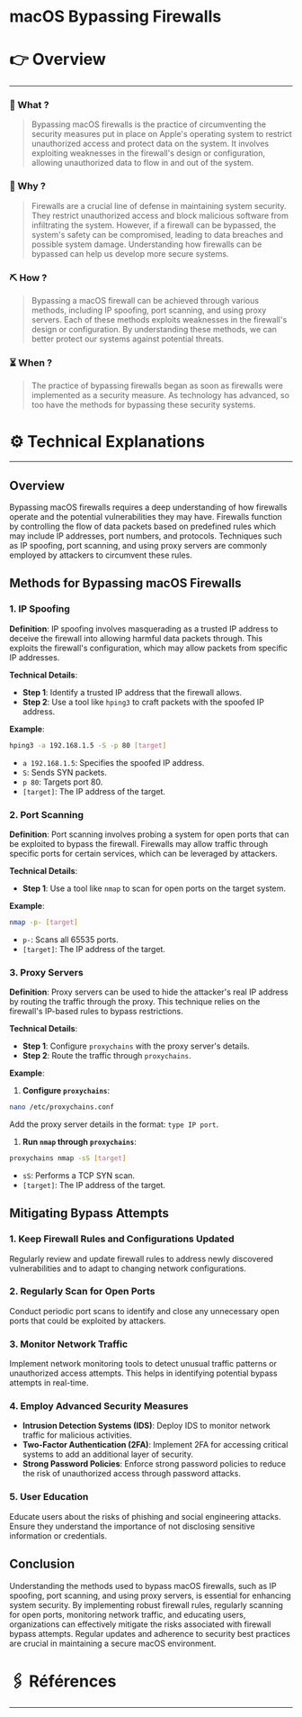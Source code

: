 # macOS Bypassing Firewalls


# 👉 Overview

---

### 👀 What ?

> Bypassing macOS firewalls is the practice of circumventing the security measures put in place on Apple's operating system to restrict unauthorized access and protect data on the system. It involves exploiting weaknesses in the firewall's design or configuration, allowing unauthorized data to flow in and out of the system.
> 

### 🧐 Why ?

> Firewalls are a crucial line of defense in maintaining system security. They restrict unauthorized access and block malicious software from infiltrating the system. However, if a firewall can be bypassed, the system's safety can be compromised, leading to data breaches and possible system damage. Understanding how firewalls can be bypassed can help us develop more secure systems.
> 

### ⛏️ How ?

> Bypassing a macOS firewall can be achieved through various methods, including IP spoofing, port scanning, and using proxy servers. Each of these methods exploits weaknesses in the firewall's design or configuration. By understanding these methods, we can better protect our systems against potential threats.
> 

### ⏳ When ?

> The practice of bypassing firewalls began as soon as firewalls were implemented as a security measure. As technology has advanced, so too have the methods for bypassing these security systems.
> 

# ⚙️ Technical Explanations

---

## Overview

Bypassing macOS firewalls requires a deep understanding of how firewalls operate and the potential vulnerabilities they may have. Firewalls function by controlling the flow of data packets based on predefined rules which may include IP addresses, port numbers, and protocols. Techniques such as IP spoofing, port scanning, and using proxy servers are commonly employed by attackers to circumvent these rules.

## Methods for Bypassing macOS Firewalls

### 1. IP Spoofing

**Definition**: IP spoofing involves masquerading as a trusted IP address to deceive the firewall into allowing harmful data packets through. This exploits the firewall's configuration, which may allow packets from specific IP addresses.

**Technical Details**:

- **Step 1**: Identify a trusted IP address that the firewall allows.
- **Step 2**: Use a tool like `hping3` to craft packets with the spoofed IP address.

**Example**:

```bash
hping3 -a 192.168.1.5 -S -p 80 [target]

```

- `a 192.168.1.5`: Specifies the spoofed IP address.
- `S`: Sends SYN packets.
- `p 80`: Targets port 80.
- `[target]`: The IP address of the target.

### 2. Port Scanning

**Definition**: Port scanning involves probing a system for open ports that can be exploited to bypass the firewall. Firewalls may allow traffic through specific ports for certain services, which can be leveraged by attackers.

**Technical Details**:

- **Step 1**: Use a tool like `nmap` to scan for open ports on the target system.

**Example**:

```bash
nmap -p- [target]

```

- `p-`: Scans all 65535 ports.
- `[target]`: The IP address of the target.

### 3. Proxy Servers

**Definition**: Proxy servers can be used to hide the attacker's real IP address by routing the traffic through the proxy. This technique relies on the firewall's IP-based rules to bypass restrictions.

**Technical Details**:

- **Step 1**: Configure `proxychains` with the proxy server's details.
- **Step 2**: Route the traffic through `proxychains`.

**Example**:

1. **Configure `proxychains`**:

```bash
nano /etc/proxychains.conf

```

Add the proxy server details in the format: `type IP port`.

1. **Run `nmap` through `proxychains`**:

```bash
proxychains nmap -sS [target]

```

- `sS`: Performs a TCP SYN scan.
- `[target]`: The IP address of the target.

## Mitigating Bypass Attempts

### 1. Keep Firewall Rules and Configurations Updated

Regularly review and update firewall rules to address newly discovered vulnerabilities and to adapt to changing network configurations.

### 2. Regularly Scan for Open Ports

Conduct periodic port scans to identify and close any unnecessary open ports that could be exploited by attackers.

### 3. Monitor Network Traffic

Implement network monitoring tools to detect unusual traffic patterns or unauthorized access attempts. This helps in identifying potential bypass attempts in real-time.

### 4. Employ Advanced Security Measures

- **Intrusion Detection Systems (IDS)**: Deploy IDS to monitor network traffic for malicious activities.
- **Two-Factor Authentication (2FA)**: Implement 2FA for accessing critical systems to add an additional layer of security.
- **Strong Password Policies**: Enforce strong password policies to reduce the risk of unauthorized access through password attacks.

### 5. User Education

Educate users about the risks of phishing and social engineering attacks. Ensure they understand the importance of not disclosing sensitive information or credentials.

## Conclusion

Understanding the methods used to bypass macOS firewalls, such as IP spoofing, port scanning, and using proxy servers, is essential for enhancing system security. By implementing robust firewall rules, regularly scanning for open ports, monitoring network traffic, and educating users, organizations can effectively mitigate the risks associated with firewall bypass attempts. Regular updates and adherence to security best practices are crucial in maintaining a secure macOS environment.

# 🖇️ Références

---